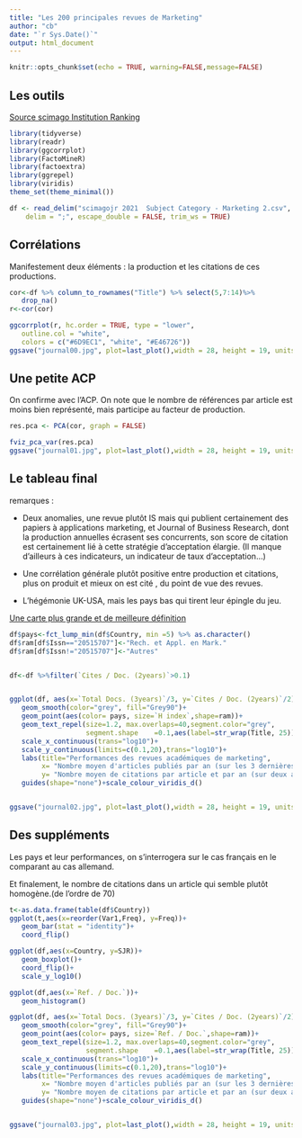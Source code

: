 ```yaml
---
title: "Les 200 principales revues de Marketing"
author: "cb"
date: "`r Sys.Date()`"
output: html_document
---
```


```r
knitr::opts_chunk$set(echo = TRUE, warning=FALSE,message=FALSE)
```

## Les outils

[Source scimago Institution Ranking](https://www.scimagojr.com/journalrank.php?category=1406)

```r
library(tidyverse)
library(readr)
library(ggcorrplot)
library(FactoMineR)
library(factoextra)
library(ggrepel)
library(viridis)
theme_set(theme_minimal())

df <- read_delim("scimagojr 2021  Subject Category - Marketing 2.csv", 
    delim = ";", escape_double = FALSE, trim_ws = TRUE)

```

## Corrélations

Manifestement deux éléments : la production et les citations de ces productions.

```r
cor<-df %>% column_to_rownames("Title") %>% select(5,7:14)%>% 
   drop_na()
r<-cor(cor)

ggcorrplot(r, hc.order = TRUE, type = "lower",
   outline.col = "white",
   colors = c("#6D9EC1", "white", "#E46726"))
ggsave("journal00.jpg", plot=last_plot(),width = 28, height = 19, units = "cm")

```


## Une petite ACP

On confirme avec l'ACP. On note que le nombre de références par article est moins bien représenté, mais participe au facteur de production.


```r

res.pca <- PCA(cor, graph = FALSE)

fviz_pca_var(res.pca)
ggsave("journal01.jpg", plot=last_plot(),width = 28, height = 19, units = "cm")

```


## Le tableau final

remarques :

*  Deux anomalies, une revue plutôt IS mais qui publient certainement des papiers à applications marketing, et Journal of Business Research, dont la production annuelles écrasent ses concurrents, son score de citation est certainement lié à cette stratégie d'acceptation élargie. (Il manque d'ailleurs à ces indicateurs, un indicateur de taux d'acceptation...)

* Une corrélation générale plutôt positive entre production et citations, plus on produit et mieux on est cité , du point de vue des revues.

* L'hégémonie UK-USA, mais les pays bas qui tirent leur épingle du jeu.

[Une carte plus grande et de meilleure définition](journal02.jpg)

```r

df$pays<-fct_lump_min(df$Country, min =5) %>% as.character()
df$ram[df$Issn=="20515707"]<-"Rech. et Appl. en Mark."
df$ram[df$Issn!="20515707"]<-"Autres"


df<-df %>%filter(`Cites / Doc. (2years)`>0.1)


ggplot(df, aes(x=`Total Docs. (3years)`/3, y=`Cites / Doc. (2years)`/2))+
   geom_smooth(color="grey", fill="Grey90")+
   geom_point(aes(color= pays, size=`H index`,shape=ram))+
   geom_text_repel(size=1.2, max.overlaps=40,segment.color="grey",
                   segment.shape	=0.1,aes(label=str_wrap(Title, 25)))+
   scale_x_continuous(trans="log10")+
   scale_y_continuous(limits=c(0.1,20),trans="log10")+
   labs(title="Performances des revues académiques de marketing",
        x= "Nombre moyen d'articles publiés par an (sur les 3 dernières années)",
        y= "Nombre moyen de citations par article et par an (sur deux ans)")+
   guides(shape="none")+scale_colour_viridis_d()


ggsave("journal02.jpg", plot=last_plot(),width = 28, height = 19, units = "cm")


```

## Des suppléments

Les pays et leur performances, on s'interrogera sur le cas français en le comparant au cas allemand.

Et finalement, le nombre de citations dans un article qui semble plutôt homogène.(de l'ordre de 70)


```r
t<-as.data.frame(table(df$Country))
ggplot(t,aes(x=reorder(Var1,Freq), y=Freq))+
   geom_bar(stat = "identity")+
   coord_flip()

ggplot(df,aes(x=Country, y=SJR))+
   geom_boxplot()+
   coord_flip()+
   scale_y_log10()

ggplot(df,aes(x=`Ref. / Doc.`))+
   geom_histogram()

ggplot(df, aes(x=`Total Docs. (3years)`/3, y=`Cites / Doc. (2years)`/2))+
   geom_smooth(color="grey", fill="Grey90")+
   geom_point(aes(color= pays, size=`Ref. / Doc.`,shape=ram))+
   geom_text_repel(size=1.2, max.overlaps=40,segment.color="grey",
                   segment.shape	=0.1,aes(label=str_wrap(Title, 25)))+
   scale_x_continuous(trans="log10")+
   scale_y_continuous(limits=c(0.1,20),trans="log10")+
   labs(title="Performances des revues académiques de marketing",
        x= "Nombre moyen d'articles publiés par an (sur les 3 dernières années)",
        y= "Nombre moyen de citations par article et par an (sur deux ans)")+
   guides(shape="none")+scale_colour_viridis_d()


ggsave("journal03.jpg", plot=last_plot(),width = 28, height = 19, units = "cm")

```


